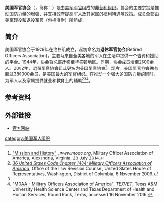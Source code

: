 {{Infobox organization
| name          = 美国军官协会
| image         = MOAA Logo.jpg
| image_size    = 300px
| caption       = 
| abbreviation  = 
| motto         = One Powerful Voice
| formation     = 1929年2月23日
| founder       = 
| type          = 军人组织
| purpose       = 
| headquarters  = [[弗吉尼亚州|弗吉尼亚州]] [[亚历山德里亚_(弗吉尼亚州)|亚历山德里亚]]
| region        = 
| services      = 
| membership    = 380,000人
| leader_title  = 董事会主席
| leader_name   = 小查尔斯·T·罗伯特森 空军上将
| leader_title2 = 协会主席
| leader_name2  = 达纳·T·阿特金斯 空军中将
| board_of_directors = 
| publication = 
| budget        = 
| staff         = 
| website       = [http://www.moaa.org www.moaa.org]
| formerly      = 
}}
'''美国军官协会'''（{{lang-en|'''Military Officers Association of America'''}}，简称：{{lang|en|'''MOAA'''}}）是由[[美军|美军]][[军官|军官]]组成的[[非营利组织|非营利组织]]。协会的主要宗旨是推动国防力量的增强、并支持政府提高军人及其家属的福利待遇等政策。成员全部由美军现役和退役军官（包括[[准尉|准尉]]）所组成。

==简介==
美国军官协会于1929年在洛杉矶成立，起初命名为'''退休军官协会'''(Retired Officers Association)，主要为来自全美各地的军人在生活中提供一个咨询和援助的平台。1944年，协会将总部迁移至华盛顿地区。同期，协会成员增至2600余人。2002年，退役军官协会正式更名为美国军官协会<ref name="MO1">[http://www.moaa.org/main_article.aspx?id=982 "Mission and History"] {{Wayback|url=http://www.moaa.org/main_article.aspx?id=982 |date=20140730011437 }}, ''www.moaa.org'', Military Officer Association of America, Alexandria, Virginia, 23 July 2014.</ref>。现今，美国军官协会拥有超过380000会员，是美国最大的军官组织。在推动一个强大的国防力量的同时，为军人以及家属提供就业和教育上的辅助<ref name="USC">[http://uscode.house.gov/view.xhtml?path=/prelim@title36/subtitle2/partB/chapter1404&edition=prelim ''36 United States Code Chapter 1404: Military Officers Association of America''], Office of the Law Revision Counsel, United States House of Representatives, Washington, District of Columbia, 6 November 2009.</ref><ref name="MO1"/><ref name="TXV">[http://www.texvet.com/partners/moaa-military-officers-association-america "MOAA - Military Officers Association of America"], ''TEXVET'', Texas A&M University Health Science Center and Texas Department of Health and Human Services, Round Rock, Texas, accessed 16 November 2016.</ref>。

==参考资料==
{{reflist}}

==外部链接==
* [http://www.moaa.org/ 官方网站]

[[category:美国军人组织|category:美国军人组织]]